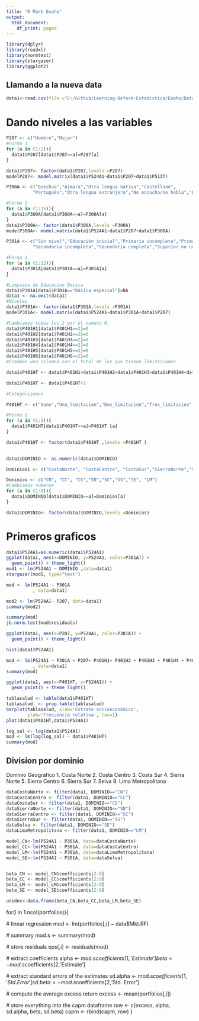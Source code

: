 ```yaml
---
title: "R Mark Enaho"
output:
  html_document:
    df_print: paged
---
```



```r
library(dplyr)
library(readxl)
library(normtest)
library(stargazer)
library(ggplot2)
```
## Llamando a la nueva data
```r
data1<-read.csv(file ="E:/Github/Learning-Before-Estadistica/Enaho/Data_Enaho/export/data.csv", header=T )

```

# Dando niveles a las variables
```r
P207 <- c("Hombre","Mujer")
#Forma 1
for (a in (1:2)){
  data1$P207[data1$P207==a]=P207[a]
}

data1$P207<- factor(data1$P207,levels =P207)
modelP207<- model.matrix(data1$P524A1~data1$P207+data1$P513T)


```
```r


P300A <- c("Quechua","Aimara","Otra lengua nativa","Castellano",
          "Portugués","Otra lengua extranjera","No escucha/no habla","Lengua de señas peruanas","Ashaninka","Awajún","Shipibo","Shawi","Matsigenka","Achuar")

#Forma 1
for (a in (1:15)){
  data1$P300A[data1$P300A==a]=P300A[a]
}
data1$P300A<- factor(data1$P300A,levels =P300A)
modelP300A<- model.matrix(data1$P524A1~data1$P207+data1$P300A)

```
```r
P301A <- c("Sin nivel","Educación inicial","Primaria incompleta","Primaria completa",
          "Secundaria incompleta","Secundaria completa","Superior no universitaria Incompleta","Superior no universitaria completa","Superior universitaria completa","Maestria/Doctorado","Básica especial")

#Forma 1
for (a in (1:12)){
  data1$P301A[data1$P301A==a]=P301A[a]
}

#Limpieza de Educacion Basica
data1$P301A[data1$P301A=="Básica especial"]=NA
data1 <- na.omit(data1)
#Niveles
data1$P301A<- factor(data1$P301A,levels =P301A)
modelP301A<- model.matrix(data1$P524A1~data1$P301A+data1$P207)


```


```r
#Cambiamos todos los 2 por el numero 0.
data1$P401H1[data1$P401H1==2]=0
data1$P401H2[data1$P401H2==2]=0
data1$P401H3[data1$P401H3==2]=0
data1$P401H4[data1$P401H4==2]=0
data1$P401H5[data1$P401H5==2]=0
data1$P401H6[data1$P401H6==2]=0
#Creamos una columna con el total de los que tienen limitaciones

data1$P401HT <- data1$P401H1+data1$P401H2+data1$P401H3+data1$P401H4+data1$P401H5+data1$P401H6

data1$P401HT <- data1$P401HT+1

#Categorizamos

P401HT <- c("Sano","Una_limitacion","Dos_limitacion","Tres_limitacion","Cuatro_limitacion")

#Forma 1
for (a in (1:5)){
  data1$P401HT[data1$P401HT==a]=P401HT [a]
}

data1$P401HT <- factor(data1$P401HT ,levels =P401HT )
  
```
```r
data1$DOMINIO <- as.numeric(data1$DOMINIO)

Dominios1 <- c("CostaNorte", "CostaCentro", "CostaSur","SierraNorte","SierraCentro","SierraSur","Selva", "LimaMetropolitana")

Dominios <- c("CN", "CC", "CS","SN","SC","SS","SE", "LM")
#Cambiamos numeros
for (a in (1:8)){
  data1$DOMINIO[data1$DOMINIO==a]=Dominios[a]
}

data1$DOMINIO<- factor(data1$DOMINIO,levels =Dominios)
```
# Primeros graficos
```r
data1$P524A1=as.numeric(data1$P524A1)
ggplot(data1, aes(x=DOMINIO, y=P524A1, color=P301A)) + 
  geom_point() + theme_light()
mod1 <- lm(P524A1 ~ DOMINIO ,data=data1)
stargazer(mod1, type="text")

```

```r
mod <- lm(P524A1 ~ P301A
          , data=data1)

mod2 <- lm(P524A1~ P207, data=data1)
summary(mod2)

summary(mod)
jb.norm.test(mod$residuals)

ggplot(data1, aes(x=P207, y=P524A1, color=P301A)) + 
  geom_point() + theme_light()

```

```r
hist(data1$P524A1)

```
```r
mod <- lm(P524A1 ~ P301A + P207+ P401H1+ P401H2 + P401H3 + P401H4 + P401H5 + P401H6
          , data=data1)
summary(mod)

ggplot(data1, aes(x=P401HT, y=P524A1)) + 
  geom_point() + theme_light()

tablasalud <- table(data1$P401HT)
tablasalud_ <- prop.table(tablasalud)
barplot(tablasalud, xlab='Estrato socioeconómico',
        ylab='Frecuencia relativa', las=1)
plot(data1$P401HT,data1$P524A1)

log_sal <- log(data1$P524A1)
mod <- lm(log(log_sal) ~ data1$P401HT)
summary(mod)
```
## Division por dominio

Dominio Geográfico 
1. Costa Norte
2. Costa Centro
3. Costa Sur
4. Sierra Norte
5. Sierra Centro
6. Sierra Sur
7. Selva
8. Lima Metropolitana




```r
dataCostaNorte <- filter(data1, DOMINIO=="CN")
dataCostaCentro <- filter(data1, DOMINIO=="CC")
dataCostaSur <- filter(data1, DOMINIO=="CS")
dataSierraNorte <- filter(data1, DOMINIO=="SN")
dataSierraCentro <- filter(data1, DOMINIO=="SC")
dataSierraSur <- filter(data1, DOMINIO=="SS")
dataSelva <- filter(data1, DOMINIO=="SE")
dataLimaMetropolitana <- filter(data1, DOMINIO=="LM")

```
```r
model_CN<-lm(P524A1 ~ P301A, data=dataCostaNorte)
model_CC<-lm(P524A1 ~ P301A, data=dataCostaCentro)
model_LM<-lm(P524A1 ~ P301A, data=dataLimaMetropolitana)
model_SE<-lm(P524A1 ~ P301A, data=dataSelva)


beta_CN <- model_CN$coefficients[2:9]
beta_CC <- model_CC$coefficients[2:9]
beta_LM <- model_LM$coefficients[2:9]
beta_SE <- model_SE$coefficients[2:9]

unidos<-data.frame(beta_CN,beta_CC,beta_LM,beta_SE)


```

for(i in 1:ncol(portfolios)){
  
  # linear regression 
  mod <- lm(portfolios[,i] ~ data$Mkt.RF)
  
  # summary
  mod.s <- summary(mod)
  
  # store residuals
  eps[,i] <- residuals(mod)
  
  # extract coefficients
  alpha <- mod.s$coefficients[1,'Estimate']
  beta  <- mod.s$coefficients[2,'Estimate']
  
  # extract standard errors of the estimates
  sd.alpha <- mod.s$coefficients[1,'Std. Error']
  sd.beta  <- mod.s$coefficients[2,'Std. Error']
  
  # compute the average excess return
  excess  <- mean(portfolios[,i])
  
  # store everything into the capm dataframe
  row  <- c(excess, alpha, sd.alpha, beta, sd.beta)
  capm <- rbind(capm, row)
  }
